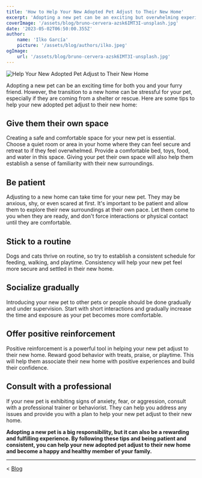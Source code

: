 ```yaml
---
title: 'How to Help Your New Adopted Pet Adjust to Their New Home'
excerpt: 'Adopting a new pet can be an exciting but overwhelming experience for both the pet and owner. This blog post provide tips and advice for helping newly adopted pets feel comfortable and safe in their new home.'
coverImage: '/assets/blog/bruno-cervera-azsk6IMT3I-unsplash.jpg'
date: '2023-05-02T06:50:00.355Z'
author:
    name: 'Ilko García'
    picture: '/assets/blog/authors/ilko.jpeg'
ogImage:
    url: '/assets/blog/bruno-cervera-azsk6IMT3I-unsplash.jpg'
---
```

![Help Your New Adopted Pet Adjust to Their New Home](/assets/blog/bruno-cervera-azsk6IMT3I-unsplash.jpg)

Adopting a new pet can be an exciting time for both you and your furry friend. However, the transition to a new home can be stressful for your pet, especially if they are coming from a shelter or rescue. Here are some tips to help your new adopted pet adjust to their new home:

## Give them their own space

Creating a safe and comfortable space for your new pet is essential. Choose a quiet room or area in your home where they can feel secure and retreat to if they feel overwhelmed. Provide a comfortable bed, toys, food, and water in this space. Giving your pet their own space will also help them establish a sense of familiarity with their new surroundings.

## Be patient

Adjusting to a new home can take time for your new pet. They may be anxious, shy, or even scared at first. It's important to be patient and allow them to explore their new surroundings at their own pace. Let them come to you when they are ready, and don't force interactions or physical contact until they are comfortable.

## Stick to a routine

Dogs and cats thrive on routine, so try to establish a consistent schedule for feeding, walking, and playtime. Consistency will help your new pet feel more secure and settled in their new home.

## Socialize gradually

Introducing your new pet to other pets or people should be done gradually and under supervision. Start with short interactions and gradually increase the time and exposure as your pet becomes more comfortable.

## Offer positive reinforcement

Positive reinforcement is a powerful tool in helping your new pet adjust to their new home. Reward good behavior with treats, praise, or playtime. This will help them associate their new home with positive experiences and build their confidence.

## Consult with a professional

If your new pet is exhibiting signs of anxiety, fear, or aggression, consult with a professional trainer or behaviorist. They can help you address any issues and provide you with a plan to help your new pet adjust to their new home.

**Adopting a new pet is a big responsibility, but it can also be a rewarding and fulfilling experience. By following these tips and being patient and consistent, you can help your new adopted pet adjust to their new home and become a happy and healthy member of your family.**

****

< [Blog](/blog)